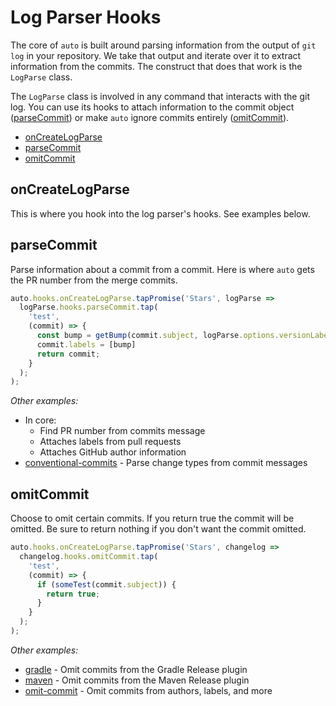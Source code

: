 # Log Parser Hooks

The core of `auto` is built around parsing information from the output of `git log` in your repository.
We take that output and iterate over it to extract information from the commits.
The construct that does that work is the `LogParse` class.

The `LogParse` class is involved in any command that interacts with the git log.
You can use its hooks to attach information to the commit object ([parseCommit](#parsecommit)) or make `auto` ignore commits entirely ([omitCommit](#omitcommit)).

- [onCreateLogParse](#oncreatelogparse)
- [parseCommit](#parsecommit)
- [omitCommit](#omitcommit)

## onCreateLogParse

This is where you hook into the log parser's hooks.
See examples below.

## parseCommit

Parse information about a commit from a commit.
Here is where `auto` gets the PR number from the merge commits.

```ts
auto.hooks.onCreateLogParse.tapPromise('Stars', logParse =>
  logParse.hooks.parseCommit.tap(
    'test',
    (commit) => {
      const bump = getBump(commit.subject, logParse.options.versionLabels);
      commit.labels = [bump]
      return commit;
    }
  );
);
```

_Other examples:_

- In core:
  - Find PR number from commits message
  - Attaches labels from pull requests
  - Attaches GitHub author information
- [conventional-commits](../generated/conventional-commits) - Parse change types from commit messages

## omitCommit

Choose to omit certain commits.
If you return true the commit will be omitted.
Be sure to return nothing if you don't want the commit omitted.

```ts
auto.hooks.onCreateLogParse.tapPromise('Stars', changelog =>
  changelog.hooks.omitCommit.tap(
    'test',
    (commit) => {
      if (someTest(commit.subject)) {
        return true;
      }
    }
  );
);
```

_Other examples:_

- [gradle](../generated/gradle) - Omit commits from the Gradle Release plugin
- [maven](../generated/maven) - Omit commits from the Maven Release plugin
- [omit-commit](../generated/omit-commit) - Omit commits from authors, labels, and more
